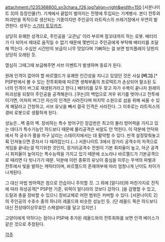 attachment:/1235368800_sn3chara_f26.jpg?align=right&width=150 [서몬나이트 3]의 등장인물(?). 기계에서 끝없이 벌어지는 전쟁에 투입되는 기계병사. 본디 전투와 파괴만을 목적으로 생산되는 기종이지만 주인공이 라트릭스의 쓰레기장에서 우연히 발견한다. 성우는 [[스기타 토모카즈]].

상당히 유쾌한 성격으로, 주인공을 '교관님' 이라 부르며 잠꼬대까지 하는 로봇. 배터리가 다 되어서 제대로 움직일 수 없기 때문에 몇번이고 주인공에게 부탁해 배터리를 조달해 먹는다. 수십만 시간만의 보급이 너무 맛있다며 기뻐하는 걸 보면 방치플레이 당한지 상당히 오래된 듯.

열심히 그때그때 보급해주면 서브 이벤트가 발생하며 동료가 된다.

원래 인격이 없어야 할 바르젤드가 유쾌한 인간성을 지니고 있었던 것은 사실 '''[버그]'''.[* PSP판에서 볼 수 있는 전투회화에 따르면 생체부품의 프로텍트가 손상되어 말소된 도너의 인격이 버그로 재생된거라고 한다.] 배터리를 모두 찾고 자가 수복이 끝나자 원래의 파괴성을 되찾아 주인공을 공격해온다. [쿠논]의 백업으로 겨우 위기를 벗어나고 전투에 이기면, 어차피 버그인 자신의 인격은 사라진다며 마지막 소원으로 섬을 위해 싸울 수 있게 해달라고 간청하고, 서브 유닛을 빼서 결국 인격은 사라진다. 그 이후로는 라트릭스의 경비 로봇으로 생활하게 된다.

성능은...벽 중의 벽. 장비하는 특수 방어구인 장갑판은 최고의 물리 방어력을 가지고 있는 데다가 특수기능인 하드보디 때문에 물리공격은 씨알도 안 먹힌다. 이 덕분에 언덕위에서 적 궁수가 활을 마구 날리는 스테이지에서는 대 활약할 수 있다. 반격 설정맞춰놓고 휙 던져놓으면 혼자서 다 때려잡는다.(...) 서몬나이트 3에서 장거리 공격수의 저격으로 게임을 끝내는걸 막기위한 것인지, 장거리공격수 전원이 기본 회피율이 높고, 아군 공격시 회피율이 높아지는 특수능력을 가지고 있기 때문에 소노라나 바르젤드가 기본공격으로 때리면 다 빗나가기 때문. 덕분에 이런 종류의 유닛이 중심을 이루는 무색의 파벌과 전투에서 빛을 발하는 캐릭터이며, 바르젤드의 존재여부에 따라 엄청나게 난이도 차이가 나게된다.

그 대신 마법 방어력은 참으로 안습이니 주의할 것. 그 외에 [알디라]와 마찬가지로 전직에 따라 위성공격[* PSP판 기준, 위력이 알디라의 것보다 강하다. ]을 감행할 수 있고, 드릴과 총을 장비할 수 있으니 장비교체로 어떤 범위든 커버할 수 있다. [서몬나이트 2]의 주인공의 수호수 중의 하나의 레올드와 비슷한 성능인 듯. (단 레올드 쪽은 하드보디 대신 전상태이상무효인 스페셜바디를 달고 있지만.)

고양이에게 약하다는 점이나 PSP에 추가된 레올드와의 전투회화를 보면 인격 베이스가 같은 것으로 추정된다.

[[각주]]
